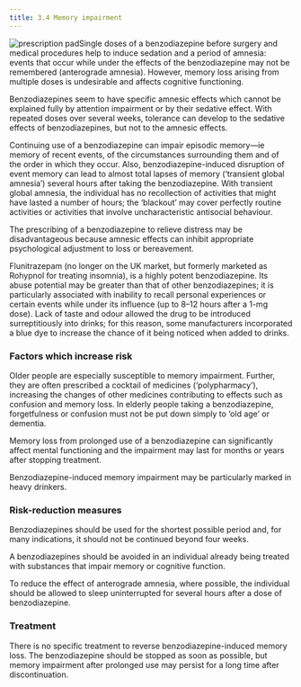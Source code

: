 ```yaml
---
title: 3.4 Memory impairment
---
```



![prescription pad](../../assets/con247107.jpg)Single doses of a benzodiazepine before surgery and medical procedures help to induce sedation and a period of amnesia: events that occur while under the effects of the benzodiazepine may not be remembered (anterograde amnesia). However, memory loss arising from multiple doses is undesirable and affects cognitive functioning.

Benzodiazepines seem to have specific amnesic effects which cannot be explained fully by attention impairment or by their sedative effect. With repeated doses over several weeks, tolerance can develop to the sedative effects of benzodiazepines, but not to the amnesic effects.

Continuing use of a benzodiazepine can impair episodic memory—ie memory of recent events, of the circumstances surrounding them and of the order in which they occur. Also, benzodiazepine-induced disruption of event memory can lead to almost total lapses of memory (‘transient global amnesia’) several hours after taking the benzodiazepine. With transient global amnesia, the individual has no recollection of activities that might have lasted a number of hours; the ‘blackout’ may cover perfectly routine activities or activities that involve uncharacteristic antisocial behaviour.

The prescribing of a benzodiazepine to relieve distress may be disadvantageous because amnesic effects can inhibit appropriate psychological adjustment to loss or bereavement.

  
<Expander title="Did you know...">
 <p>
  Flunitrazepam (no longer on the UK market, but formerly marketed as Rohypnol for treating insomnia), is a highly potent benzodiazepine. Its abuse potential may be greater than that of other benzodiazepines; it is particularly associated with inability to recall personal experiences or certain events while under its influence (up to 8–12 hours after a 1-mg dose). Lack of taste and odour allowed the drug to be introduced surreptitiously into drinks; for this reason, some manufacturers incorporated a blue dye to increase the chance of it being noticed when added to drinks.
 </p>
</Expander>



  
### Factors which increase risk

Older people are especially susceptible to memory impairment. Further, they are often prescribed a cocktail of medicines (‘polypharmacy’), increasing the changes of other medicines contributing to effects such as confusion and memory loss. In elderly people taking a benzodiazepine, forgetfulness or confusion must not be put down simply to ‘old age’ or dementia.

Memory loss from prolonged use of a benzodiazepine can significantly affect mental functioning and the impairment may last for months or years after stopping treatment.

Benzodiazepine-induced memory impairment may be particularly marked in heavy drinkers.

### Risk-reduction measures

Benzodiazepines should be used for the shortest possible period and, for many indications, it should not be continued beyond four weeks.

A benzodiazepines should be avoided in an individual already being treated with substances that impair memory or cognitive function.

To reduce the effect of anterograde amnesia, where possible, the individual should be allowed to sleep uninterrupted for several hours after a dose of benzodiazepine.

### Treatment

There is no specific treatment to reverse benzodiazepine-induced memory loss. The benzodiazepine should be stopped as soon as possible, but memory impairment after prolonged use may persist for a long time after discontinuation.

